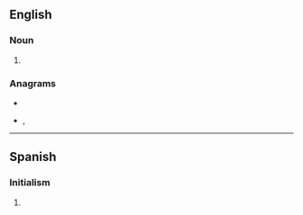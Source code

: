 ==English==
{{wikipedia|Input method editor}}

===Noun===
{{en-noun}}

# {{cx|computing|lang=en}} {{initialism of|[[input method editor]]|lang=en}}

===Anagrams===
* {{l|en|EMI}}
* {{l|en|Mie}}, {{l|en|MIE}}

----

==Spanish==

===Initialism===
{{rfc-header|Initialism}}
{{head|es|initialism}}

# {{initialism of|[[industria|Industria]] [[maquiladora|Maquiladora]] de [[exportación|Exportación]]|lang=es}}